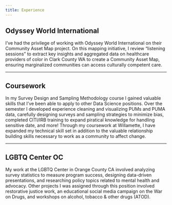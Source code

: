 ```yaml
---
title: Experience
---
```


## Odyssey World International

I've had the privilege of working with Odyssey World International on their Community Asset Map project. On this mapping initiative, I review "listening sessions" to extract key insights and aggregated data on healthcare providers of color in Clark County WA to create a Community Asset Map, ensuring marginalized communities can access culturally competent care.

----

## Coursework

In my Survey Design and Sampling Methodology course I gained valuable skills that I've been able to apply to other Data Science positions. Over the semester I developed experience cleaning and visualizing PUMs and PUMA data, carefully designing surveys and sampling strategies to minimize bias, completed CITI/IRB training to expand piratical knowledge for handling sensitive date, and more! Through my coursework at Willamette, I have expanded my technical skill set in addition to the valuable relationship building skills necessary to work as a community to affect change.

----

## LGBTQ Center OC

My work at the LGBTQ Center in Orange County CA involved analyzing survey statistics to measure program success, designing data-driven presentations, and researching policy topics related to mental health and advocacy. Other projects I was assigned through this position involved restorative justice work, an educational social media campaign on the War on Drugs, and workshops on alcohol, tobacco & other drugs (ATOD). 